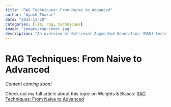 ```yaml
---
title: "RAG Techniques: From Naive to Advanced"
author: "Ayush Thakur"
date: "2023-11-28"
categories: [llm, rag, techniques]
image: "images/rag-cover.jpg"
description: "An overview of Retrieval Augmented Generation (RAG) techniques for enhancing LLM responses with external knowledge"
---
```


# RAG Techniques: From Naive to Advanced

*Content coming soon!*

Check out my full article about this topic on Weights & Biases: [RAG Techniques: From Naive to Advanced](https://wandb.ai/site/articles/rag-techniques/) 